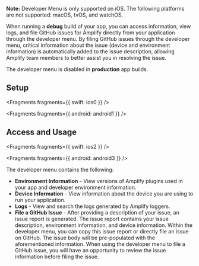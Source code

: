 <FilterContent platform="swift">

<Callout warning>

**Note:** Developer Menu is only supported on iOS. The following platforms are not supported: macOS, tvOS, and watchOS.

</Callout>

</FilterContent>

When running a **debug** build of your app, you can access information, view logs, and file GitHub issues for Amplify directly from your application through the developer menu. By filing GitHub issues through the developer menu, critical information about the issue (device and environment information) is automatically added to the issue description, allowing Amplify team members to better assist you in resolving the issue.

<FilterContent platform="swift">

 

</FilterContent>

<FilterContent platform="android">

 

</FilterContent>

<Callout warning>

The developer menu is disabled in **production** app builds.

</Callout>

## Setup


<Fragments fragments={{ swift: ios0 }} />


<Fragments fragments={{ android: android1 }} />

## Access and Usage


<Fragments fragments={{ swift: ios2 }} />


<Fragments fragments={{ android: android3 }} />

The developer menu contains the following:

- **Environment Information** - View versions of Amplify plugins used in your app and developer environment information.
- **Device Information** - View information about the device you are using to run your application.
- **Logs** - View and search the logs generated by Amplify loggers.
- **File a GitHub Issue** - After providing a description of your issue, an issue report is generated. The issue report contains your issue description, environment information, and device information. Within the developer menu, you can copy this issue report or directly file an issue on GitHub. The issue body will be pre-populated with the aforementioned information. When using the developer menu to file a GitHub issue, you will have an opportunity to review the issue information before filing the issue.
